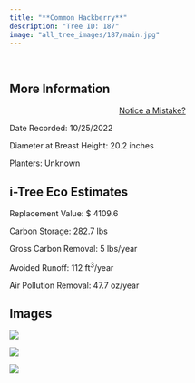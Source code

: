 ```yaml
---
title: "**Common Hackberry**"
description: "Tree ID: 187"
image: "all_tree_images/187/main.jpg"
---
```


<br>

## **More Information**
::: column-margin
<center><a class="button" href="https://forms.gle/W6f5nwYxrM33hF4f7">Notice a Mistake?</a></center>
:::


Date Recorded:  10/25/2022

Diameter at Breast Height:  20.2  inches

Planters:  Unknown

## **i-Tree Eco Estimates**


 Replacement Value: $ 4109.6

 Carbon Storage:  282.7  lbs

 Gross Carbon Removal:  5  lbs/year

 Avoided Runoff:  112  ft<sup>3</sup>/year

 Air Pollution Removal:  47.7  oz/year

## **Images**


 ![](all_tree_images/187/IMG_7058.jpg)

 ![](all_tree_images/187/IMG_7059.jpg)

 ![](all_tree_images/187/main.jpg)
